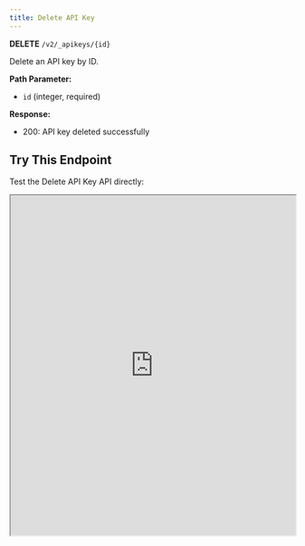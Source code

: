 ```yaml
---
title: Delete API Key
---
```


**DELETE** `/v2/_apikeys/{id}`

Delete an API key by ID.

**Path Parameter:**
- `id` (integer, required)

**Response:**
- 200: API key deleted successfully

## Try This Endpoint

Test the Delete API Key API directly:

<iframe 
  src="https://petstore.swagger.io/?url=https://raw.githubusercontent.com/vamsinole/docs/refs/heads/main/api-reference/openapi.json#/API%20Keys/deleteApiKey"
  width="100%" 
  height="600px"
  style={{
    border: "none",
    borderRadius: "8px",
    boxShadow: "0 4px 6px rgba(0, 0, 0, 0.1)",
    marginTop: "20px"
  }}
  title="Delete API Key API Playground"
/> 